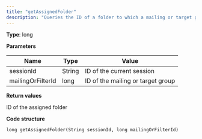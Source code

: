 ```yaml
---
title: "getAssignedFolder"
description: "Queries the ID of a folder to which a mailing or target group has been assigned in Optimizely Campaign."
---
```


**Type**: long

**Parameters**

| Name              | Type   | Value                             |
| ----------------- | ------ | --------------------------------- |
| sessionId         | String | ID of the current session         |
| mailingOrFilterId | long   | ID of the mailing or target group |

**Return values**

ID of the assigned folder

**Code structure**

`long getAssignedFolder(String sessionId, long mailingOrFilterId)
`